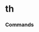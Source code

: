# th




### Commands
<ul className="grid grid-cols-1 md:grid-cols-2 lg:grid-cols-3 xl:grid-cols-4 gap-4 -ml-6">
<ReferenceCard
    title="All"
    description="Get all exchanges."
    url="/sdk/reference/stocks/th/all"
    command
/>
<ReferenceCard
    title="Check If Open"
    description="Check if market open helper function"
    url="/sdk/reference/stocks/th/check_if_open"
    command
/>
<ReferenceCard
    title="Closed"
    description="Get closed exchanges."
    url="/sdk/reference/stocks/th/closed"
    command
/>
<ReferenceCard
    title="Exchange"
    description="Get current exchange open hours."
    url="/sdk/reference/stocks/th/exchange"
    command
/>
<ReferenceCard
    title="Open"
    description="Get open exchanges."
    url="/sdk/reference/stocks/th/open"
    command
/>
</ul>
